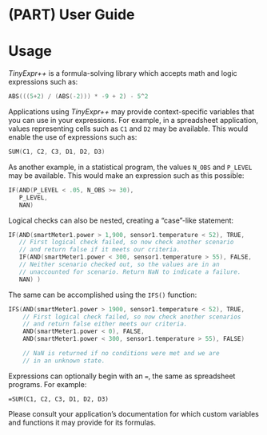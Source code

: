 # (PART) User Guide {-}

# Usage

*TinyExpr++* is a formula-solving library which accepts math and logic expressions such as:

```cpp
ABS(((5+2) / (ABS(-2))) * -9 + 2) - 5^2
```

Applications using *TinyExpr++* may provide context-specific variables
that you can use in your expressions. For example, in a spreadsheet application, values representing cells such as `C1` and `D2` may be available. This would enable the use of expressions such as:

```cpp
SUM(C1, C2, C3, D1, D2, D3)
```

As another example, in a statistical program, the values `N_OBS` and
`P_LEVEL` may be available. This would make an expression such as this possible:

```cpp
IF(AND(P_LEVEL < .05, N_OBS >= 30),
   P_LEVEL,
   NAN)
```

::: {.minipage data-latex="{\textwidth}"}
Logical checks can also be nested, creating a "case"-like\index{case statements|ii} statement:

```cpp
IF(AND(smartMeter1.power > 1,900, sensor1.temperature < 52), TRUE,
   // First logical check failed, so now check another scenario
   // and return false if it meets our criteria.
   IF(AND(smartMeter1.power < 300, sensor1.temperature > 55), FALSE,
   // Neither scenario checked out, so the values are in an
   // unaccounted for scenario. Return NaN to indicate a failure.
   NAN) )
```
:::

::: {.minipage data-latex="{\textwidth}"}
The same can be accomplished using the `IFS()` function:

```cpp
IFS(AND(smartMeter1.power > 1900, sensor1.temperature < 52), TRUE,
    // First logical check failed, so now check another scenarios
    // and return false either meets our criteria.
    AND(smartMeter1.power < 0), FALSE,
    AND(smartMeter1.power < 300, sensor1.temperature > 55), FALSE)

    // NaN is returned if no conditions were met and we are
    // in an unknown state.
```
:::

::: {.notesection data-latex=""}
Expressions can optionally begin with an `=`, the same as spreadsheet programs. For example: \

`=SUM(C1, C2, C3, D1, D2, D3)`
:::

Please consult your application's documentation for which custom
variables and functions it may provide for its formulas.
